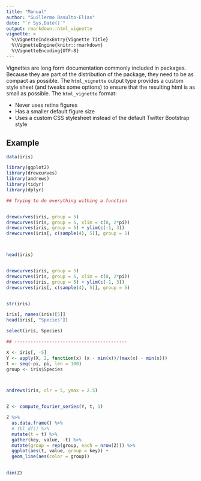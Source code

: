 ```yaml
---
title: "Manual"
author: "Guillermo Basulto-Elias"
date: "`r Sys.Date()`"
output: rmarkdown::html_vignette
vignette: >
  %\VignetteIndexEntry{Vignette Title}
  %\VignetteEngine{knitr::rmarkdown}
  %\VignetteEncoding{UTF-8}
---
```


Vignettes are long form documentation commonly included in packages. Because they are part of the distribution of the package, they need to be as compact as possible. The `html_vignette` output type provides a custom style sheet (and tweaks some options) to ensure that the resulting html is as small as possible. The `html_vignette` format:

- Never uses retina figures
- Has a smaller default figure size
- Uses a custom CSS stylesheet instead of the default Twitter Bootstrap style

## Example

```r

data(iris)

library(ggplot2)
library(drewcurves)
library(andrews)
library(tidyr)
library(dplyr)

## Trying to do everything withing a function


drewcurves(iris, group = 5)
drewcurves(iris, group = 5, xlim = c(0, 2*pi))
drewcurves(iris, group = 5) + ylim(c(-1, 3))
drewcurves(iris[, c(sample(4), 5)], group = 5) 



head(iris)


drewcurves(iris, group = 5)
drewcurves(iris, group = 5, xlim = c(0, 2*pi))
drewcurves(iris, group = 5) + ylim(c(-1, 3))
drewcurves(iris[, c(sample(4), 5)], group = 5) 


str(iris)

iris[, names(iris)[5]]
head(iris[, "Species"])

select(iris, Species)

## ------------------------------------------

X <- iris[, -5]
Y <- apply(X, 2, function(x) (x - min(x))/(max(x) - min(x)))
t <- seq(-pi, pi, len = 100)
group <- iris$Species



andrews(iris, clr = 5, ymax = 2.5)


Z <- compute_fourier_series(Y, t, 1)

Z %>%
  as.data.frame() %>%
  # tbl_df() %>%
  mutate(t = t) %>%
  gather(key, value, -t) %>%
  mutate(group = rep(group, each = nrow(Z))) %>%
  ggplot(aes(t, value, group = key)) + 
  geom_line(aes(color = group))
  

dim(Z)


```


